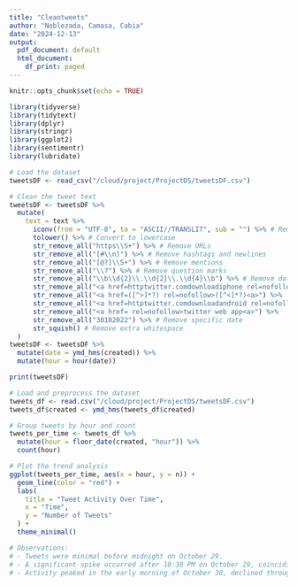 ```yaml
---
title: "Cleantweets"
author: "Noblezada, Camasa, Cabia"
date: "2024-12-13"
output:
  pdf_document: default
  html_document:
    df_print: paged
---
```


```r
knitr::opts_chunk$set(echo = TRUE)
```
```r
library(tidyverse)
library(tidytext)
library(dplyr)
library(stringr)
library(ggplot2)
library(sentimentr)
library(lubridate)
```

```r
# Load the dataset
tweetsDF <- read_csv("/cloud/project/ProjectDS/tweetsDF.csv")
```
```r
# Clean the tweet text
tweetsDF <- tweetsDF %>%
  mutate(
    text = text %>%
      iconv(from = "UTF-8", to = "ASCII//TRANSLIT", sub = "") %>% # Remove non-ASCII characters
      tolower() %>% # Convert to lowercase
      str_remove_all("https\\S+") %>% # Remove URLs
      str_remove_all("[#\\n]") %>% # Remove hashtags and newlines
      str_remove_all("[@?]\\S+") %>% # Remove mentions
      str_remove_all("\\?") %>% # Remove question marks
      str_remove_all("\\b\\d{2}\\.\\d{2}\\.\\d{4}\\b") %>% # Remove dates in dd.mm.yyyy format
      str_remove_all("<a href=httptwitter.comdownloadiphone rel=nofollow>twitter for iphone<a>") %>% # Remove specific substrings
      str_remove_all("<a href=([^>]*?) rel=nofollow>([^<]*?)<a>") %>%
      str_remove_all("<a href=httptwitter.comdownloadandroid rel=nofollow>twitter for android<a>") %>%
      str_remove_all("<a href= rel=nofollow>twitter web app<a>") %>%
      str_remove_all("30102022") %>% # Remove specific date
      str_squish() # Remove extra whitespace
  )
tweetsDF <- tweetsDF %>%
  mutate(date = ymd_hms(created)) %>%  
  mutate(hour = hour(date)) 

print(tweetsDF)
```

```r

# Load and preprocess the dataset
tweets_df <- read.csv("/cloud/project/ProjectDS/tweetsDF.csv")
tweets_df$created <- ymd_hms(tweets_df$created)

# Group tweets by hour and count
tweets_per_time <- tweets_df %>%
  mutate(hour = floor_date(created, "hour")) %>%
  count(hour)

# Plot the trend analysis
ggplot(tweets_per_time, aes(x = hour, y = n)) +
  geom_line(color = "red") +
  labs(
    title = "Tweet Activity Over Time",
    x = "Time",
    y = "Number of Tweets"
  ) +
  theme_minimal()

# Observations:
# - Tweets were minimal before midnight on October 29.
# - A significant spike occurred after 10:30 PM on October 29, coinciding with the Itaewon tragedy.
# - Activity peaked in the early morning of October 30, declined through the morning, and rose again in the evening.
```


